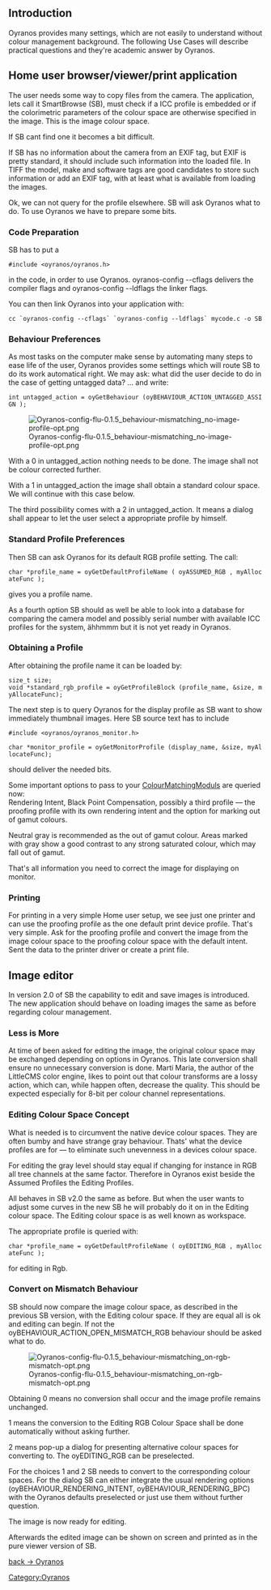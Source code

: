 == Introduction ==
Oyranos provides many settings, which are not easily to understand without colour management background. The following Use Cases will describe practical questions and they're academic answer by Oyranos.

== Home user browser/viewer/print application ==
The user needs some way to copy files from the camera. The application, lets call it SmartBrowse (SB), must check if a ICC profile is embedded or if the colorimetric parameters of the colour space are otherwise specified in the image. This is the image colour space. 

If SB cant find one it becomes a bit difficult.

If SB has no information about the camera from an EXIF tag, but EXIF is pretty standard, it should include such information into the loaded file. In TIFF the model, make and software tags are good candidates to store such information or add an EXIF tag, with at least what is available from loading the images.

Ok, we can not query for the profile elsewhere. SB will ask Oyranos what to do. To use Oyranos we have to prepare some bits.

=== Code Preparation ===
SB has to put a 
 #include <oyranos/oyranos.h>
in the code, in order to use Oyranos. oyranos-config --cflags delivers the compiler flags and oyranos-config --ldflags the linker flags.

You can then link Oyranos into your application with:
 cc `oyranos-config --cflags` `oyranos-config --ldflags` mycode.c -o SB

=== Behaviour Preferences ===
As most tasks on the computer make sense by automating many steps to ease life of the user, Oyranos provides some settings which will route SB to do its work automatical right. We may ask: what did the user decide to do in the case of getting untagged data? ... and write:

 int untagged_action = oyGetBehaviour (oyBEHAVIOUR_ACTION_UNTAGGED_ASSIGN );

[[Image:Oyranos-config-flu-0.1.5 behaviour-mismatching no-image-profile-opt.png]]

With a 0 in untagged_action nothing needs to be done. The image shall not be colour corrected further.

With a 1 in untagged_action the image shall obtain a standard colour space. We will continue with this case below.

The third possibility comes with a 2 in untagged_action. It means a dialog shall appear to let the user select a appropriate profile by himself.

=== Standard Profile Preferences ===
Then SB can ask Oyranos for its default RGB profile setting. The call:

 char *profile_name = oyGetDefaultProfileName ( oyASSUMED_RGB , myAllocateFunc );

gives you a profile name.

As a fourth option SB should as well be able to look into a database for comparing the camera model and possibly serial number with available ICC profiles for the system, ähhmmm but it is not yet ready in Oyranos.

=== Obtaining a Profile ===
After obtaining the profile name it can be loaded by:

 size_t size;
 void *standard_rgb_profile = oyGetProfileBlock (profile_name, &size, myAllocateFunc);


The next step is to query Oyranos for the display profile as SB want to show immediately thumbnail images. Here SB source text has to include 
 #include <oyranos/oyranos_monitor.h>

 char *monitor_profile = oyGetMonitorProfile (display_name, &size, myAllocateFunc);

should deliver the needed bits.

Some important options to pass to your [[ColourMatchingModuls]] are queried now:<br>
Rendering Intent, Black Point Compensation, possibly a third profile — the proofing profile with its own rendering intent and the option for marking out of gamut colours.

Neutral gray is recommended as the out of gamut colour. Areas marked with gray show a good contrast to any strong saturated colour, which may fall out of gamut.

That's all information you need to correct the image for displaying on monitor.

=== Printing ===
For printing in a very simple Home user setup, we see just one printer and can use the proofing profile as the one default print device profile. That's very simple. Ask for the proofing profile and convert the image from the image colour space to the proofing colour space with the default intent. Sent the data to the printer driver or create a print file.

== Image editor ==
In version 2.0 of SB the capability to edit and save images is introduced. The new application should behave on loading images the same as before regarding colour management. 

=== Less is More ===
At time of been asked for editing the image, the original colour space may be exchanged depending on options in Oyranos. This late conversion shall ensure no unnecessary conversion is done. Marti Maria, the author of the LittleCMS color engine, likes to point out that colour transforms are a lossy action, which can, while happen often, decrease the quality. This should be expected especially for 8-bit per colour channel representations.

=== Editing Colour Space Concept ===
What is needed is to circumvent the native device colour spaces. They are often bumby and have strange gray behaviour. Thats' what the device profiles are for — to eliminate such unevenness in a devices colour space.

For editing the gray level should stay equal if changing for instance in RGB all tree channels at the same factor. Therefore in Oyranos exist beside the Assumed Profiles the Editing Profiles.

All behaves in SB v2.0 the same as before. But when the user wants to adjust some curves in the new SB he will probably do it on in the Editing colour space. The Editing colour space is as well known as workspace.

The appropriate profile is queried with:
 char *profile_name = oyGetDefaultProfileName ( oyEDITING_RGB , myAllocateFunc );
for editing in Rgb.

=== Convert on Mismatch Behaviour ===

SB should now compare the image colour space, as described in the previous SB version, with the Editing colour space. If they are equal all is ok and editing can begin. If not the oyBEHAVIOUR_ACTION_OPEN_MISMATCH_RGB behaviour should be asked what to do.

[[Image:Oyranos-config-flu-0.1.5 behaviour-mismatching on-rgb-mismatch-opt.png]]

Obtaining 0 means no conversion shall occur and the image profile remains unchanged.

1 means the conversion to the Editing RGB Colour Space shall be done automatically without asking further.

2 means pop-up a dialog for presenting alternative colour spaces for converting to. The oyEDITING_RGB can be preselected.

For the choices 1 and 2 SB needs to convert to the corresponding colour spaces. For the dialog SB can either integrate the usual rendering options (oyBEHAVIOUR_RENDERING_INTENT, oyBEHAVIOUR_RENDERING_BPC) with the Oyranos defaults preselected or just use them without further question.

The image is now ready for editing.

Afterwards the edited image can be shown on screen and printed as in the pure viewer version of SB.

[[Oyranos|back -> Oyranos]]
[[Category:Oyranos]]